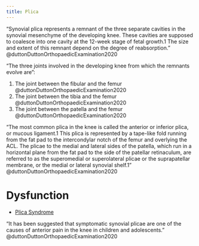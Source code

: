 ```yaml
---
title: Plica
---
```



"Synovial plica represents a remnant of the three separate cavities in the synovial mesenchyme of the developing knee. These cavities are supposed to coalesce into one cavity at the 12-week stage of fetal growth.1 The size and extent of this remnant depend on the degree of reabsorption. " @duttonDuttonOrthopaedicExamination2020


"The three joints involved in the developing knee from which the remnants evolve are":

1. The joint between the fibular and the femur @duttonDuttonOrthopaedicExamination2020
2. The joint between the tibia and the femur @duttonDuttonOrthopaedicExamination2020
3. The joint between the patella and the femur @duttonDuttonOrthopaedicExamination2020


"The most common plica in the knee is called the anterior or inferior plica, or mucous ligament.1 This plica is represented by a tape-like fold running from the fat pad to the intercondylar notch of the femur and overlying the ACL. The plicae to the medial and lateral sides of the patella, which run in a horizontal plane from the fat pad to the side of the patellar retinaculum, are referred to as the superomedial or superolateral plicae or the suprapatellar membrane, or the medial or lateral synovial shelf.1" @duttonDuttonOrthopaedicExamination2020 


# Dysfunction

- [Plica Syndrome]({{< var ref-plica.syndrome >}})

"It has been suggested that symptomatic synovial plicae are one of the causes of anterior pain in the knee in children and adolescents." @duttonDuttonOrthopaedicExamination2020 

